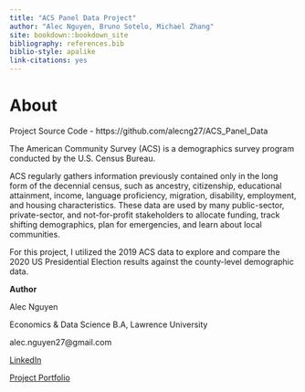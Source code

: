 ```yaml
--- 
title: "ACS Panel Data Project"
author: "Alec Nguyen, Bruno Sotelo, Michael Zhang"
site: bookdown::bookdown_site
bibliography: references.bib
biblio-style: apalike
link-citations: yes
---
```


# About {-}

Project Source Code - https://github.com/alecng27/ACS_Panel_Data

The American Community Survey (ACS) is a demographics survey program conducted by the U.S. Census Bureau. 

ACS regularly gathers information previously contained only in the long form of the decennial census, such as ancestry, citizenship, educational attainment, income, language proficiency, migration, disability, employment, and housing characteristics. These data are used by many public-sector, private-sector, and not-for-profit stakeholders to allocate funding, track shifting demographics, plan for emergencies, and learn about local communities.

For this project, I utilized the 2019 ACS data to explore and compare the 2020 US Presidential Election results against the county-level demographic data.

**Author**

Alec Nguyen

Economics & Data Science B.A, Lawrence University

alec.nguyen27@gmail.com

[LinkedIn](https://www.linkedin.com/in/alec-nguyen-about/)

[Project Portfolio](https://alecng27.github.io/Project_Portfolio/)


